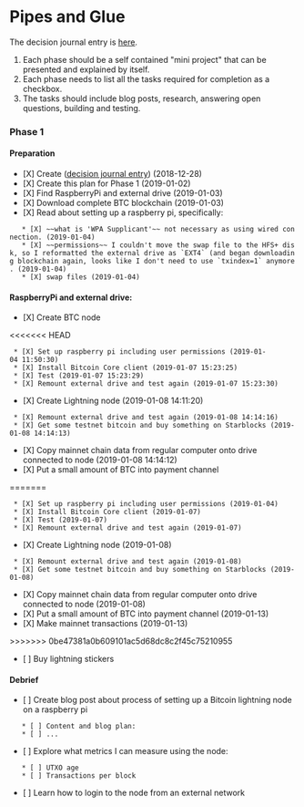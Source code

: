 = Pipes and Glue =
The decision journal entry is [[diary/2018-12-28|here]].

# Each phase should be a self contained "mini project" that can be presented and explained by itself.
# Each phase needs to list all the tasks required for completion as a checkbox.
# The tasks should include blog posts, research, answering open questions, building and testing.

=== Phase 1 ===

==== Preparation ====
* [X] Create ([[diary/2018-12-28|decision journal entry]]) (2018-12-28)
* [X] Create this plan for Phase 1 (2019-01-02) 
* [X] Find RaspberryPi and external drive (2019-01-03)
* [X] Download complete BTC blockchain (2019-01-03)
* [X] Read about setting up a raspberry pi, specifically:
    * [X] ~~what is 'WPA Supplicant'~~ not necessary as using wired connection. (2019-01-04)
    * [X] ~~permissions~~ I couldn't move the swap file to the HFS+ disk, so I reformatted the external drive as `EXT4` (and began downloading blockchain again, looks like I don't need to use `txindex=1` anymore. (2019-01-04)
    * [X] swap files (2019-01-04)

==== RaspberryPi and external drive: ====
* [X] Create BTC node 
<<<<<<< HEAD
  * [X] Set up raspberry pi including user permissions (2019-01-04 11:50:30)
  * [X] Install Bitcoin Core client (2019-01-07 15:23:25)
  * [X] Test (2019-01-07 15:23:29)
  * [X] Remount external drive and test again (2019-01-07 15:23:30)
* [X] Create Lightning node  (2019-01-08 14:11:20)
  * [X] Remount external drive and test again (2019-01-08 14:14:16)
  * [X] Get some testnet bitcoin and buy something on Starblocks (2019-01-08 14:14:13)
* [X] Copy mainnet chain data from regular computer onto drive connected to node (2019-01-08 14:14:12)
* [X] Put a small amount of BTC into payment channel
=======
  * [X] Set up raspberry pi including user permissions (2019-01-04)
  * [X] Install Bitcoin Core client (2019-01-07)
  * [X] Test (2019-01-07)
  * [X] Remount external drive and test again (2019-01-07)
* [X] Create Lightning node  (2019-01-08)
  * [X] Remount external drive and test again (2019-01-08)
  * [X] Get some testnet bitcoin and buy something on Starblocks (2019-01-08)
* [X] Copy mainnet chain data from regular computer onto drive connected to node (2019-01-08)
* [X] Put a small amount of BTC into payment channel (2019-01-13)
* [X] Make mainnet transactions (2019-01-13)
>>>>>>> 0be47381a0b609101ac5d68dc8c2f45c75210955
* [ ] Buy lightning stickers

==== Debrief ====
* [ ] Create blog post about process of setting up a Bitcoin lightning node on a raspberry pi
    * [ ] Content and blog plan:
    * [ ] ...
* [ ] Explore what metrics I can measure using the node:
    * [ ] UTXO age
    * [ ] Transactions per block
* [ ] Learn how to login to the node from an external network

